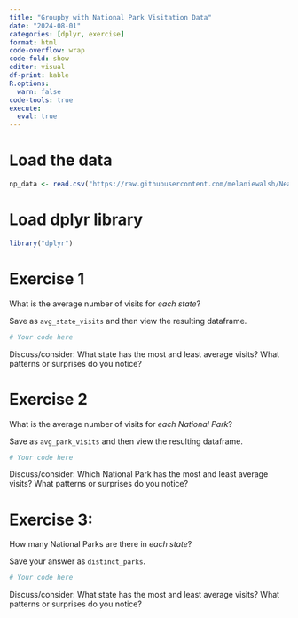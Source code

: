 ```yaml
---
title: "Groupby with National Park Visitation Data"
date: "2024-08-01"
categories: [dplyr, exercise]
format: html
code-overflow: wrap
code-fold: show
editor: visual
df-print: kable
R.options:
  warn: false
code-tools: true
execute:
  eval: true
---
```

# Load the data

```r
np_data <- read.csv("https://raw.githubusercontent.com/melaniewalsh/Neat-Datasets/main/1979-2020-National-Park-Visits-By-State.csv", stringsAsFactors = FALSE)
```

# Load dplyr library
```r
library("dplyr")
```
# Exercise 1

What is the average number of visits for *each state*?

Save as `avg_state_visits` and then view the resulting dataframe.

```r
# Your code here
```

Discuss/consider: What state has the most and least average visits? What patterns or surprises do you notice?

# Exercise 2
What is the average number of visits for *each National Park*?

Save as `avg_park_visits` and then view the resulting dataframe.

```r
# Your code here
```

Discuss/consider: Which National Park has the most and least average visits? What patterns or surprises do you notice?

# Exercise 3: 
How many National Parks are there in *each state*?

Save your answer as `distinct_parks`.

```r
# Your code here
```

Discuss/consider: What state has the most and least average visits? What patterns or surprises do you notice?

